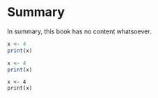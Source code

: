 # Summary

In summary, this book has no content whatsoever.

```r
x <- 4
print(x)
```

~~~~r
x <- 4
print(x)
~~~~

~~~~
x <- 4
print(x)
~~~~

